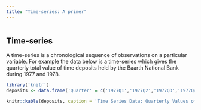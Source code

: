 ```yaml
---
title: "Time-series: A primer"
---
```


```
```

## Time-series
A time-series is a chronological sequence of observations on a particular variable. For example the data below is a time-series which gives the quarterly total value of time deposits held by the Baarth National Bank during 1977 and 1978.

```r
library('knitr')
deposits <- data.frame('Quarter' = c('1977Q1','1977Q2','1977Q3','1977Q4','1978Q1','1978Q2','1978Q3','1978Q4'), 'Value' = c(35.3, 37.6, 38.1, 39.5, 37.9, 39.9, 40.1, 41.2))

knitr::kable(deposits, caption = 'Time Series Data: Quarterly Values of Time-Deposits') 
```
